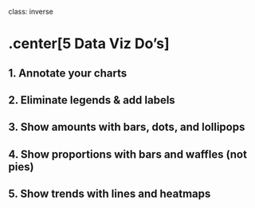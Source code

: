 
class: inverse

# .center[5 Data Viz Do's]

## 1. Annotate your charts
## 2. Eliminate legends & add labels
## 3. Show amounts with bars, dots, and lollipops
## 4. Show proportions with bars and waffles (not pies)
## 5. Show trends with lines and heatmaps
